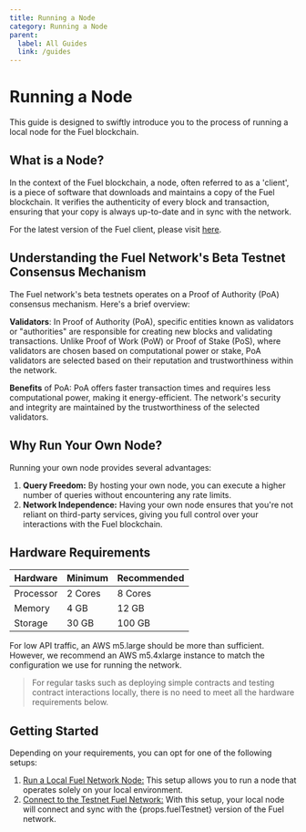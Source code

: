 ```yaml
---
title: Running a Node
category: Running a Node
parent:
  label: All Guides
  link: /guides
---
```


# Running a Node

This guide is designed to swiftly introduce you to the process of running a local node for the Fuel blockchain.

## What is a Node?

In the context of the Fuel blockchain, a node, often referred to as a 'client', is a piece of software that downloads and maintains a copy of the Fuel blockchain. It verifies the authenticity of every block and transaction, ensuring that your copy is always up-to-date and in sync with the network.

For the latest version of the Fuel client, please visit [here](https://github.com/FuelLabs/fuel-core).

## Understanding the Fuel Network's Beta Testnet Consensus Mechanism

The Fuel network's beta testnets operates on a Proof of Authority (PoA) consensus mechanism. Here's a brief overview:

**Validators**: In Proof of Authority (PoA), specific entities known as validators or "authorities" are responsible for creating new blocks and validating transactions. Unlike Proof of Work (PoW) or Proof of Stake (PoS), where validators are chosen based on computational power or stake, PoA validators are selected based on their reputation and trustworthiness within the network.

**Benefits** of PoA: PoA offers faster transaction times and requires less computational power, making it energy-efficient. The network's security and integrity are maintained by the trustworthiness of the selected validators.

## Why Run Your Own Node?

Running your own node provides several advantages:

1. **Query Freedom:** By hosting your own node, you can execute a higher number of queries without encountering any rate limits.
2. **Network Independence:** Having your own node ensures that you're not reliant on third-party services, giving you full control over your interactions with the Fuel blockchain.

## Hardware Requirements

|  Hardware  | Minimum  | Recommended |
|------------|----------|-------------|
|  Processor |  2 Cores |  8 Cores    |
|  Memory    |  4 GB    |  12 GB      |
|  Storage   |  30 GB   |  100 GB     |

For low API traffic, an AWS m5.large should be more than sufficient. However, we recommend an AWS m5.4xlarge instance to match the configuration we use for running the network.

> For regular tasks such as deploying simple contracts and testing contract interactions locally, there is no need to meet all the hardware requirements below.

## Getting Started

Depending on your requirements, you can opt for one of the following setups:

1. [Run a Local Fuel Network Node:](/guides/running-a-node/running-a-local-node) This setup allows you to run a node that operates solely on your local environment.
2. [Connect to the Testnet Fuel Network:](/guides/running-a-node/running-a-testnet-node) With this setup, your local node will connect and sync with the {props.fuelTestnet} version of the Fuel network.
